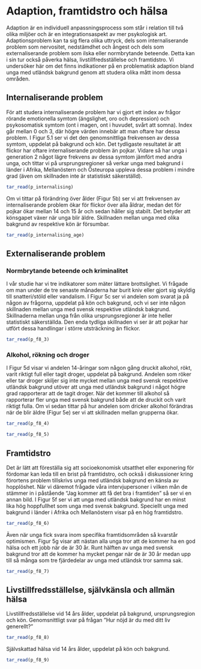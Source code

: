 # Adaption, framtidstro och hälsa

Adaption är en individuell anpassningsprocess som står i relation till två olika miljöer och är en integrationsaspekt av mer psykologisk art. Adaptionsproblem kan ta sig flera olika uttryck, dels som internaliserande problem som nervositet, nedstämdhet och ångest och dels som externaliserande problem som ilska eller normbrytande beteende. Detta kan i sin tur också påverka hälsa, livstillfredsställelse och framtidstro. Vi undersöker här om det finns indikationer på en problematisk adaption bland unga med utländsk bakgrund genom att studera olika mått inom dessa områden.

## Internaliserande problem

För att studera internaliserande problem har vi gjort ett index av frågor rörande emotionella symtom (ängslighet, oro och depression) och psykosomatisk symtom (ont i magen, ont i huvudet, svårt att somna). Index går mellan 0 och 3, där högre värden innebär att man oftare har dessa problem. I Figur 5.1 ser vi det den genomsnittliga frekvensen av dessa symtom, uppdelat på bakgrund och kön. Det tydligaste resultatet är att flickor har oftare internaliserande problem än pojkar. Vidare så har unga i generation 2 något lägre frekvens av dessa symtom jämfört med andra unga, och tittar vi på ursprungsregioner så verkar unga med bakgrund i länder i Afrika, Mellanöstern och Östeuropa uppleva dessa problem i mindre grad (även om skillnaden inte är statistiskt säkerställd).

```r
tar_read(p_internalising)
```

Om vi tittar på förändring över ålder (Figur 5b) ser vi att frekvensen av internaliserande problem ökar för flickor över alla åldrar, medan det för pojkar ökar mellan 14 och 15 år och sedan håller sig stabilt. Det betyder att könsgapet växer när unga blir äldre. Skillnaden mellan unga med olika bakgrund av respektive kön är försumbar.

```r
tar_read(p_internalising_age)
```

## Externaliserande problem

### Normbrytande beteende och kriminalitet

I vår studie har vi tre indikatorer som mäter lättare brottslighet. Vi frågade om man under de tre senaste månaderna har burit kniv eller gjort sig skyldig till snatteri/stöld eller vandalism. I Figur 5c ser vi andelen som svarat ja på någon av frågorna, uppdelat på kön och bakgrund, och vi ser inte någon skillnaden mellan unga med svensk respektive utländsk bakgrund. Skillnaderna mellan unga från olika ursprungsregioner är inte heller statistiskt säkerställda. Den enda tydliga skillnaden vi ser är att pojkar har utfört dessa handlingar i större utsträckning än flickor. 

```r
tar_read(p_f8_3)
```

### Alkohol, rökning och droger

I Figur 5d visar vi andelen 14-åringar som någon gång druckit alkohol, rökt, varit riktigt full eller tagit droger, uppdelat på bakgrund. Andelen som röker eller tar droger skiljer sig inte mycket mellan unga med svensk respektive utländsk bakgrund utöver att unga med utländsk bakgrund i något högre grad rapporterar att de tagit droger. När det kommer till alkohol så rapporterar fler unga med svensk bakgrund både att de druckit och varit riktigt fulla. Om vi sedan tittar på hur andelen som dricker alkohol förändras när de blir äldre (Figur 5e) ser vi att skillnaden mellan grupperna ökar.

```r
tar_read(p_f8_4)
```

```r
tar_read(p_f8_5)
```

## Framtidstro 

Det är lätt att föreställa sig att socioekonomisk utsatthet eller exponering för fördomar kan leda till en brist på framtidstro, och också i diskussioner kring förortens problem tillskrivs unga med utländsk bakgrund en känsla av hopplöshet. När vi däremot frågade våra intervjupersoner i vilken mån de stämmer in i påstående "Jag kommer att få det bra i framtiden" så ser vi en annan bild. I Figur 5f ser vi att unga med utländsk bakgrund har en minst lika hög hoppfullhet som unga med svensk bakgrund. Speciellt unga med bakgrund i länder i Afrika och Mellanöstern visar på en hög framtidstro. 

```r
tar_read(p_f8_6)
```

Även när unga fick svara inom specifika framtidsområden så kvarstår optimismen. Figur 5g visar att nästan alla unga tror att de kommer ha en god hälsa och ett jobb när de är 30 år. Runt hälften av unga med svensk bakgrund tror att de kommer ha mycket pengar när de är 30 år medan upp till så många som tre fjärdedelar av unga med utländsk tror samma sak. 

```r
tar_read(p_f8_7)
```

## Livstillfredsställelse, självkänsla och allmän hälsa

Livstillfredsställelse vid 14 års ålder, uppdelat på bakgrund, ursprungsregion och kön. Genomsnittligt svar på frågan ”Hur nöjd är du med ditt liv generellt?”

```r
tar_read(p_f8_8)
```

Självskattad hälsa vid 14 års ålder, uppdelat på kön och bakgrund.

```r
tar_read(p_f8_9)
```